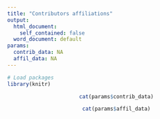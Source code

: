 ```yaml
---
title: "Contributors affiliations"
output: 
  html_document:
    self_contained: false
  word_document: default
params:
  contrib_data: NA
  affil_data: NA
---
```


<style type="text/css">

h1.title {
  font-size: 38px;
  color: Balck;
  text-align: center;
}

</style>

```r
# Load packages
library(knitr)
```

<center>

```r
cat(params$contrib_data)
```

```r
cat(params$affil_data)
```

</center>